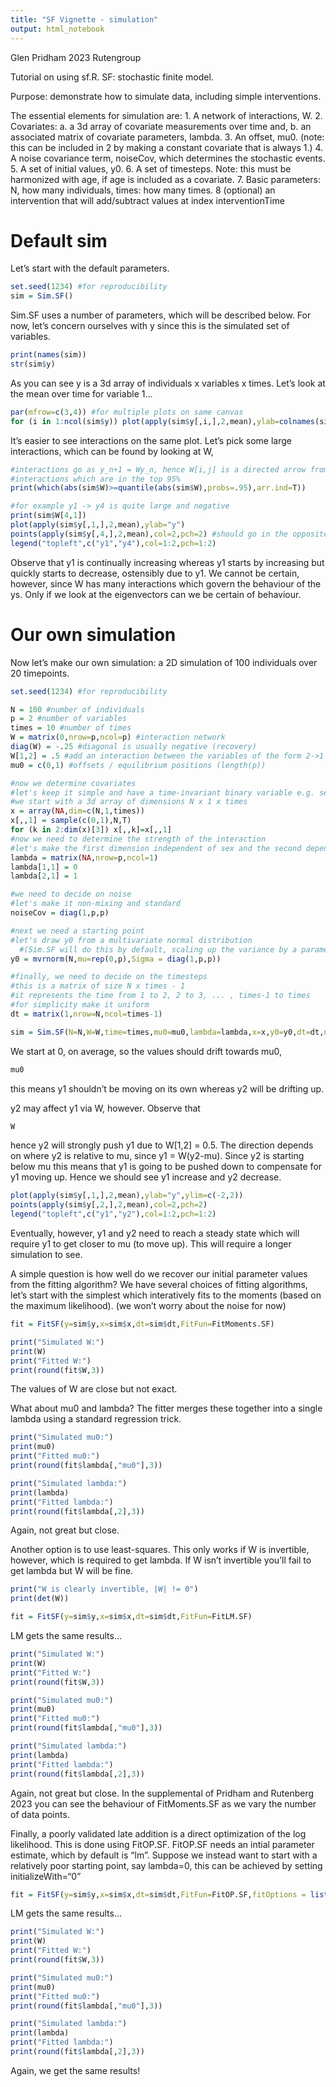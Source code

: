 ```yaml
---
title: "SF Vignette - simulation"
output: html_notebook
---
```

Glen Pridham 2023 Rutengroup

Tutorial on using sf.R. SF: stochastic finite model. 

Purpose: demonstrate how to simulate data, including simple interventions.

The essential elements for simulation are:
1. A network of interactions, W.
2. Covariates:
  a. a 3d array of covariate measurements over time and,
  b. an associated matrix of covariate parameters, lambda.
3. An offset, mu0. (note: this can be included in 2 by making a constant covariate that is always 1.)
4. A noise covariance term, noiseCov, which determines the stochastic events.
5. A set of initial values, y0.
6. A set of timesteps. Note: this must be harmonized with age, if age is included as a covariate.
7. Basic parameters: N, how many individuals, times: how many times.
8 (optional) an intervention that will add/subtract values at index interventionTime

# Default sim
Let's start with the default parameters.
```r
set.seed(1234) #for reproducibility
sim = Sim.SF()
```

Sim.SF uses a number of parameters, which will be described below. For now, let's concern ourselves with y since this is the simulated set of variables.

```r
print(names(sim))
str(sim$y)
```
As you can see y is a 3d array of individuals x variables x times. Let's look at the mean over time for variable 1...

```r
par(mfrow=c(3,4)) #for multiple plots on same canvas
for (i in 1:ncol(sim$y)) plot(apply(sim$y[,i,],2,mean),ylab=colnames(sim$y)[i])
```
It's easier to see interactions on the same plot. Let's pick some large interactions, which can be found by looking at W,
```r
#interactions go as y_n+1 = Wy_n, hence W[i,j] is a directed arrow from y_j to y_i
#interactions which are in the top 95%
print(which(abs(sim$W)>=quantile(abs(sim$W),probs=.95),arr.ind=T))

#for example y1 -> y4 is quite large and negative
print(sim$W[4,1])
plot(apply(sim$y[,1,],2,mean),ylab="y")
points(apply(sim$y[,4,],2,mean),col=2,pch=2) #should go in the opposite direction of y1
legend("topleft",c("y1","y4"),col=1:2,pch=1:2)
```
Observe that y1 is continually increasing whereas y1 starts by increasing but quickly starts to decrease, ostensibly due to y1. We cannot be certain, however, since W has many interactions which govern the behaviour of the ys. Only if we look at the eigenvectors can we be certain of behaviour.



# Our own simulation

Now let's make our own simulation: a 2D simulation of 100 individuals over 20 timepoints.
```r
set.seed(1234) #for reproducibility

N = 100 #number of individuals
p = 2 #number of variables
times = 10 #number of times
W = matrix(0,nrow=p,ncol=p) #interaction network
diag(W) = -.25 #diagonal is usually negative (recovery)
W[1,2] = .5 #add an interaction between the variables of the form 2->1
mu0 = c(0,1) #offsets / equilibrium positions (length(p))

#now we determine covariates
#let's keep it simple and have a time-invariant binary variable e.g. sex
#we start with a 3d array of dimensions N x 1 x times
x = array(NA,dim=c(N,1,times))
x[,,1] = sample(c(0,1),N,T)
for (k in 2:dim(x)[3]) x[,,k]=x[,,1]
#now we need to determine the strength of the interaction
#let's make the first dimension independent of sex and the second dependent
lambda = matrix(NA,nrow=p,ncol=1)
lambda[1,1] = 0
lambda[2,1] = 1

#we need to decide on noise
#let's make it non-mixing and standard
noiseCov = diag(1,p,p)

#next we need a starting point
#let's draw y0 from a multivariate normal distribution
  #(Sim.SF will do this by default, scaling up the variance by a parameter)
y0 = mvrnorm(N,mu=rep(0,p),Sigma = diag(1,p,p))

#finally, we need to decide on the timesteps
#this is a matrix of size N x times - 1
#it represents the time from 1 to 2, 2 to 3, ... , times-1 to times
#for simplicity make it uniform
dt = matrix(1,nrow=N,ncol=times-1)

sim = Sim.SF(N=N,W=W,time=times,mu0=mu0,lambda=lambda,x=x,y0=y0,dt=dt,noiseCov = noiseCov)
```

We start at 0, on average, so the values should drift towards mu0,
```r
mu0
```
this means y1 shouldn't be moving on its own whereas y2 will be drifting up.

y2 may affect y1 via W, however. Observe that

```r
W
```
hence y2 will strongly push y1 due to W[1,2] = 0.5. The direction depends on where y2 is relative to mu, since y1 = W(y2-mu). Since y2 is starting below mu this means that y1 is going to be pushed down to compensate for y1 moving up. Hence we should see y1 increase and y2 decrease. 

```r
plot(apply(sim$y[,1,],2,mean),ylab="y",ylim=c(-2,2))
points(apply(sim$y[,2,],2,mean),col=2,pch=2)
legend("topleft",c("y1","y2"),col=1:2,pch=1:2)
```

Eventually, however, y1 and y2 need to reach a steady state which will require y1 to get closer to mu (to move up). This will require a longer simulation to see.

A simple question is how well do we recover our initial parameter values from the fitting algorithm?
We have several choices of fitting algorithms, let's start with the simplest which interatively fits to the moments (based on the maximum likelihood). (we won't worry about the noise for now)
```r
fit = FitSF(y=sim$y,x=sim$x,dt=sim$dt,FitFun=FitMoments.SF)
```

```r
print("Simulated W:")
print(W)
print("Fitted W:")
print(round(fit$W,3))
```
The values of W are close but not exact.

What about mu0 and lambda? The fitter merges these together into a single lambda using a standard regression trick.
```r
print("Simulated mu0:")
print(mu0)
print("Fitted mu0:")
print(round(fit$lambda[,"mu0"],3))

print("Simulated lambda:")
print(lambda)
print("Fitted lambda:")
print(round(fit$lambda[,2],3))
```

Again, not great but close.

Another option is to use least-squares. This only works if W is invertible, however, which is required to get lambda. If W isn't invertible you'll fail to get lambda but W will be fine.

```r
print("W is clearly invertible, |W| != 0")
print(det(W))
```

```r
fit = FitSF(y=sim$y,x=sim$x,dt=sim$dt,FitFun=FitLM.SF)
```

LM gets the same results...

```r
print("Simulated W:")
print(W)
print("Fitted W:")
print(round(fit$W,3))

print("Simulated mu0:")
print(mu0)
print("Fitted mu0:")
print(round(fit$lambda[,"mu0"],3))

print("Simulated lambda:")
print(lambda)
print("Fitted lambda:")
print(round(fit$lambda[,2],3))
```

Again, not great but close. In the supplemental of Pridham and Rutenberg 2023 you can see the behaviour of FitMoments.SF as we vary the number of data points.

Finally, a poorly validated late addition is a direct optimization of the log likelihood. This is done using FitOP.SF. FitOP.SF needs an intial parameter estimate, which by default is "lm". Suppose we instead want to start with a relatively poor starting point, say lambda=0, this can be achieved by setting initializeWith="0"
```r
fit = FitSF(y=sim$y,x=sim$x,dt=sim$dt,FitFun=FitOP.SF,fitOptions = list(initializeWith="0"))
```

LM gets the same results...

```r
print("Simulated W:")
print(W)
print("Fitted W:")
print(round(fit$W,3))

print("Simulated mu0:")
print(mu0)
print("Fitted mu0:")
print(round(fit$lambda[,"mu0"],3))

print("Simulated lambda:")
print(lambda)
print("Fitted lambda:")
print(round(fit$lambda[,2],3))
```

Again, we get the same results!